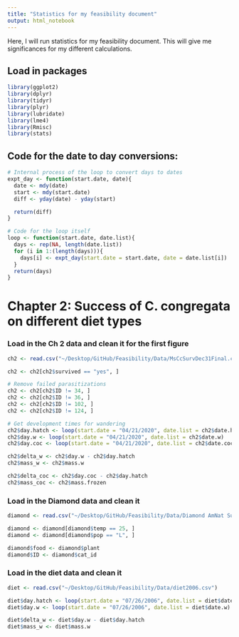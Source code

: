 ```yaml
---
title: "Statistics for my feasibility document"
output: html_notebook
---
```


Here, I will run statistics for my feasibility document. This will give me significances for my different calculations. 

## Load in packages

```r
library(ggplot2)
library(dplyr)
library(tidyr)
library(plyr)
library(lubridate)
library(lme4)
library(Rmisc)
library(stats)
```

## Code for the date to day conversions: 

```r
# Internal process of the loop to convert days to dates
expt_day <- function(start.date, date){
  date <- mdy(date)
  start <- mdy(start.date)
  diff <- yday(date) - yday(start)

  return(diff)
}

# Code for the loop itself
loop <- function(start.date, date.list){
  days <- rep(NA, length(date.list))
  for (i in 1:(length(days))){
    days[i] <- expt_day(start.date = start.date, date = date.list[i])
  }
  return(days)
}
```


# Chapter 2: Success of C. congregata on different diet types

### Load in the Ch 2 data and clean it for the first figure

```r
ch2 <- read.csv("~/Desktop/GitHub/Feasibility/Data/MsCcSurvDec31Final.csv", header = TRUE)

ch2 <- ch2[ch2$survived == "yes", ]

# Remove failed parasitizations
ch2 <- ch2[ch2$ID != 34, ]
ch2 <- ch2[ch2$ID != 36, ]
ch2 <- ch2[ch2$ID != 102, ]
ch2 <- ch2[ch2$ID != 124, ]

# Get development times for wandering
ch2$day.hatch <- loop(start.date = "04/21/2020", date.list = ch2$date.hatch)
ch2$day.w <- loop(start.date = "04/21/2020", date.list = ch2$date.w)
ch2$day.coc <- loop(start.date = "04/21/2020", date.list = ch2$date.coc)

ch2$delta_w <- ch2$day.w - ch2$day.hatch
ch2$mass_w <- ch2$mass.w

ch2$delta_coc <- ch2$day.coc - ch2$day.hatch
ch2$mass_coc <- ch2$mass.frozen
```

### Load in the Diamond data and clean it

```r
diamond <- read.csv("~/Desktop/GitHub/Feasibility/Data/Diamond AmNat Subset.csv")

diamond <- diamond[diamond$temp == 25, ]
diamond <- diamond[diamond$pop == "L", ]

diamond$food <- diamond$plant
diamond$ID <- diamond$cat_id

```

### Load in the diet data and clean it

```r
diet <- read.csv("~/Desktop/GitHub/Feasibility/Data/diet2006.csv")

diet$day.hatch <- loop(start.date = "07/26/2006", date.list = diet$date.hatch)
diet$day.w <- loop(start.date = "07/26/2006", date.list = diet$date.w)

diet$delta_w <- diet$day.w - diet$day.hatch
diet$mass_w <- diet$mass.w

```
